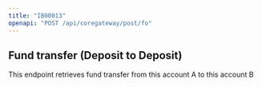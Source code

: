 ```yaml
---
title: "IB00013"
openapi: "POST /api/coregateway/post/fo"
---
```


## Fund transfer (Deposit to Deposit)

This endpoint retrieves fund transfer from this account A to this account B
